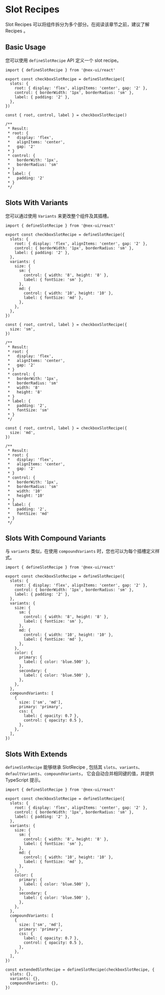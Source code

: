 
# Slot Recipes

Slot Recipes 可以将组件拆分为多个部分。在阅读该章节之前，建议了解<Link href=''> Recipes </Link>。

## Basic Usage

您可以使用 `defineSlotRecipe` API 定义一个 slot recipe。

```tsx {4-8}
import { defineSlotRecipe } from '@nex-ui/react'

export const checkboxSlotRecipe = defineSlotRecipe({
  slots: {
    root: { display: 'flex', alignItems: 'center', gap: '2' },
    control: { borderWidth: '1px', borderRadius: 'sm' },
    label: { padding: '2' },
  },
})

const { root, control, label } = checkboxSlotRecipe()

/**
 * Result:
 * root: {
 *   display: 'flex',
 *   alignItems: 'center',
 *   gap: '2'
 * }
 * control: {
 *   borderWith: '1px',
 *   borderRadius: 'sm'
 * }
 * label: {
 *   padding: '2'
 * }
 */
```

## Slots With Variants

您可以通过使用 `Variants` 来更改整个组件及其插槽。

```tsx {9-20}
import { defineSlotRecipe } from '@nex-ui/react'

export const checkboxSlotRecipe = defineSlotRecipe({
  slots: {
    root: { display: 'flex', alignItems: 'center', gap: '2' },
    control: { borderWidth: '1px', borderRadius: 'sm' },
    label: { padding: '2' },
  },
  variants: {
    size: {
      sm: {
        control: { width: '8', height: '8' },
        label: { fontSize: 'sm' },
      },
      md: {
        control: { width: '10', height: '10' },
        label: { fontSize: 'md' },
      },
    },
  },
})

const { root, control, label } = checkboxSlotRecipe({
  size: 'sm',
})

/**
 * Result:
 * root: {
 *   display: 'flex',
 *   alignItems: 'center',
 *   gap: '2'
 * }
 * control: {
 *   borderWith: '1px',
 *   borderRadius: 'sm'
 *   width: '8'
 *   height: '8'
 * }
 * label: {
 *   padding: '2',
 *   fontSize: 'sm'
 * }
 */

const { root, control, label } = checkboxSlotRecipe({
  size: 'md',
})

/**
 * Result:
 * root: {
 *   display: 'flex',
 *   alignItems: 'center',
 *   gap: '2'
 * }
 * control: {
 *   borderWith: '1px',
 *   borderRadius: 'sm'
 *   width: '10'
 *   height: '10'
 * }
 * label: {
 *   padding: '2',
 *   fontSize: 'md'
 * }
 */
```

## Slots With Compound Variants

与 `variants` 类似，在使用 `compoundVariants` 时，您也可以为每个插槽定义样式。

```tsx {29-38}
import { defineSlotRecipe } from '@nex-ui/react'

export const checkboxSlotRecipe = defineSlotRecipe({
  slots: {
    root: { display: 'flex', alignItems: 'center', gap: '2' },
    control: { borderWidth: '1px', borderRadius: 'sm' },
    label: { padding: '2' },
  },
  variants: {
    size: {
      sm: {
        control: { width: '8', height: '8' },
        label: { fontSize: 'sm' },
      },
      md: {
        control: { width: '10', height: '10' },
        label: { fontSize: 'md' },
      },
    },
    color: {
      primary: {
        label: { color: 'blue.500' },
      },
      secondary: {
        label: { color: 'blue.500' },
      },
    },
  },
  compoundVariants: [
    {
      size: ['sm', 'md'],
      primary: 'primary',
      css: {
        label: { opacity: 0.7 },
        control: { opacity: 0.5 },
      },
    },
  ],
})
```

## Slots With Extends

`defineSlotRecipe` 能够继承 SlotRecipe , 包括其 `slots`、`variants`、`defaultVariants`、`compoundVariants`，
它会自动合并相同键的值，并提供 TypeScript 提示。

```tsx {41-45}
import { defineSlotRecipe } from '@nex-ui/react'

export const checkboxSlotRecipe = defineSlotRecipe({
  slots: {
    root: { display: 'flex', alignItems: 'center', gap: '2' },
    control: { borderWidth: '1px', borderRadius: 'sm' },
    label: { padding: '2' },
  },
  variants: {
    size: {
      sm: {
        control: { width: '8', height: '8' },
        label: { fontSize: 'sm' },
      },
      md: {
        control: { width: '10', height: '10' },
        label: { fontSize: 'md' },
      },
    },
    color: {
      primary: {
        label: { color: 'blue.500' },
      },
      secondary: {
        label: { color: 'blue.500' },
      },
    },
  },
  compoundVariants: [
    {
      size: ['sm', 'md'],
      primary: 'primary',
      css: {
        label: { opacity: 0.7 },
        control: { opacity: 0.5 },
      },
    },
  ],
})

const extendedSlotRecipe = defineSlotRecipe(checkboxSlotRecipe, {
  slots: {},
  variants: {},
  compoundVariants: {},
})
```
